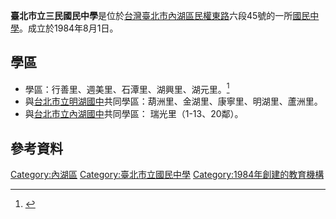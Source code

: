 {{expand|time=2008-10-25}}
{{Infobox School
|name           = 臺北市立三民國民中學 
|other_name     = 
|image          = 
|motto          = 
|established    = 1984年
|type           = 市立國民中學
|affiliation    = 公立
|district       = [[臺北市|臺北市]][[內湖區|內湖區]]
|grades         = 
|president      = 
|principal      = 
|dean           = 
|faculty        = 
|staff          = 
|students       = 
|conference     = 
|colors         =
|mascot         = 
|free_label     = 
|free_text      = 
|magazine       =
|location       = {{flagicon|TWN}}[[臺北市|臺北市]][[內湖區|內湖區]]民權東路6段45號
|tel            =+886-2-2792-4772
|fax            =
|information    =
|website        = [http://www.smjh.tp.edu.tw www.smjh.tp.edu.tw]
}}
'''臺北市立三民國民中學'''是位於[[台灣|台灣]][[臺北市|臺北市]][[內湖區|內湖區]][[民權東路|民權東路]]六段45號的一所[[國民中學|國民中學]]。成立於1984年8月1日。

==學區==
* 學區：行善里、週美里、石潭里、湖興里、湖元里。<ref>{{Cite web| publisher=台北市教育局| title=台北市國中學區查詢| url=http://www.tp.edu.tw/neighbor/junior/detail2.php?district=%A4%BA%B4%F2%B0%CF| accessdate=2008年12月5日}}{{dead link|date=2018年4月 |bot=InternetArchiveBot |fix-attempted=yes }}</ref>
* 與[[台北市立明湖國中|台北市立明湖國中]]共同學區：葫洲里、金湖里、康寧里、明湖里、蘆洲里。
* 與[[台北市立內湖國中|台北市立內湖國中]]共同學區： 瑞光里（1-13、20鄰）。

==參考資料==
<div class="references-small">
<references />
</div>

{{台北市國民中小學}}

[[Category:內湖區|Category:內湖區]]
[[Category:臺北市立國民中學|Category:臺北市立國民中學]]
[[Category:1984年創建的教育機構|Category:1984年創建的教育機構]]